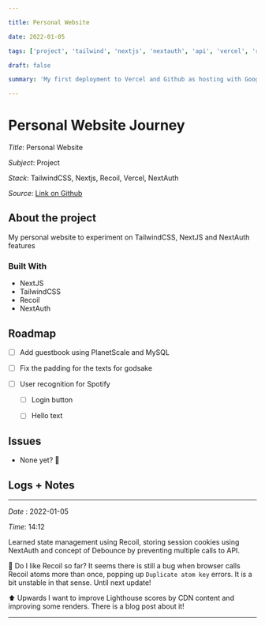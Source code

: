 ```yaml
---

title: Personal Website

date: 2022-01-05

tags: ['project', 'tailwind', 'nextjs', 'nextauth', 'api', 'vercel', 'recoil']

draft: false

summary: 'My first deployment to Vercel and Github as hosting with Google Domains!'

---
```


# Personal Website Journey


_Title_: Personal Website

_Subject_: Project

_Stack_: TailwindCSS, Nextjs, Recoil, Vercel, NextAuth

_Source_: [Link on Github](https://www.github.com/dauzzie/tailwind-next-dev)

## About the project

My personal website to experiment on TailwindCSS, NextJS and NextAuth features

### Built With

* NextJS
* TailwindCSS
* Recoil
* NextAuth


## Roadmap


- [ ] Add guestbook using PlanetScale and MySQL

- [ ] Fix the padding for the texts for godsake

- [ ] User recognition for Spotify

    - [ ] Login button
    - [ ] Hello text


## Issues


 * None yet? 🧐


## Logs + Notes

---

_Date_ : 2022-01-05

_Time_: 14:12

Learned state management using Recoil, storing session cookies using NextAuth and concept of Debounce by preventing multiple calls to API.

🧐 Do I like Recoil so far?
It seems there is still a bug when browser calls Recoil atoms more than once, popping up `Duplicate atom key` errors. It is a bit unstable in that sense.
Until next update!

⬆ Upwards
I want to improve Lighthouse scores by CDN content and improving some renders. There is a blog post about it!

---


